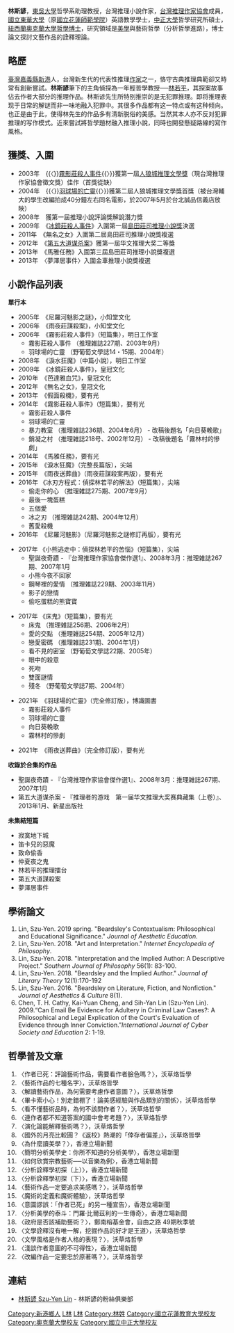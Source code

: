 '''林斯諺'''{{BD|1983年3月16日||}}，[[東吳大學|東吳大學]]哲學系助理教授，台灣推理小說作家，[[台灣推理作家協會|台灣推理作家協會]]成員，[[國立東華大學|國立東華大學]]（原[[國立花蓮師範學院|國立花蓮師範學院]]）英語教學學士，[[國立中正大學|中正大學]]哲學研究所碩士，[[紐西蘭|紐西蘭]][[奧克蘭大學|奧克蘭大學]][[哲學博士|哲學博士]]，研究領域是[[美學|美學]]與藝術哲學（分析哲學進路），博士論文探討文藝作品的詮釋理論。

== 略歷 ==
[[臺灣|臺灣]][[嘉義縣|嘉義縣]][[新港|新港]]人，台灣新生代的代表性推理[[作家|作家]]之一，恪守古典推理典範卻又時常有創新嘗試。'''林斯諺'''筆下的主角偵探為一年輕哲學教授──[[林若平|林若平]]，其探案故事佔去作者大部分的推理作品。林斯谚先生所特别推崇的是无犯罪推理。即将推理表现于日常的解谜而非一味地融入犯罪中。其很多作品都有这一特点或有这种倾向。也正是由于此，使得林先生的作品多有清新脱俗的美感。当然其本人亦不反对犯罪推理的写作模式。近來嘗試將哲學題材融入推理小說，同時也開發懸疑路線的寫作風格。

== 獲獎、入圍 ==

*2003年　{{〈}}[[霧影莊殺人事件|霧影莊殺人事件]]{{〉}}獲第一屆[[人狼城推理文學獎|人狼城推理文學獎]]（現台灣推理作家協會徵文獎）佳作（首獎從缺）
*2004年　{{〈}}[[羽球場的亡靈|羽球場的亡靈]]{{〉}}獲第二屆人狼城推理文學獎首獎（被台灣輔大的學生改編拍成40分鐘左右同名電影，於2007年5月於台北誠品信義店放映）
*2008年　獲第一屆推理小說評論獎解說潛力獎
*2009年　《[[冰鏡莊殺人事件|冰鏡莊殺人事件]]》入圍第一屆[[島田莊司推理小說獎|島田莊司推理小說獎]]決選
*2011年　《無名之女》入圍第二屆島田莊司推理小說獎複選
*2012年　《[[第五大道谋杀案|第五大道谋杀案]]》獲第一屆华文推理大奖二等獎
*2013年　《馬雅任務》入圍第三屆島田莊司推理小說獎複選
*2013年　〈夢澤居事件〉入圍金車推理小說獎複選

==小說作品列表==

'''單行本'''
*2005年　《尼羅河魅影之謎》，小知堂文化
*2006年　《雨夜莊謀殺案》，小知堂文化
*2006年　《霧影莊殺人事件》（短篇集），明日工作室
**霧影莊殺人事件 （推理雑誌227期、2003年9月）
**羽球場的亡靈 （野葡萄文學誌14・15期、2004年）
*2008年　《淚水狂魔》（中篇小說），明日工作室
*2009年　《冰鏡莊殺人事件》，皇冠文化
*2010年　《芭達雅血咒》，皇冠文化
*2012年　《無名之女》，皇冠文化
*2013年　《假面殺機》，要有光
*2014年　《霧影莊殺人事件》（短篇集），要有光
**霧影莊殺人事件
**羽球場的亡靈
**暴力教室 （推理雑誌236期、2004年6月） - 改稿後題名「向日葵輓歌」
**銷凝之村 （推理雑誌218号、2002年12月） - 改稿後題名「霧林村的慘劇」
*2014年　《馬雅任務》，要有光
*2015年　《淚水狂魔》（完整長篇版），尖端
*2015年　《雨夜送葬曲》（雨夜莊謀殺案再版），要有光
*2016年  《冰刃方程式：偵探林若平的解法》（短篇集），尖端
**偷走你的心 （推理雑誌275期、2007年9月）
**最後一塊蛋糕
**五個愛
**冰之刃 （推理雑誌242期、2004年12月）
**舊愛殺機
*2016年　《尼羅河魅影》（尼羅河魅影之謎修訂再版），要有光

*2017年  《小熊逃走中：偵探林若平的苦惱》（短篇集），尖端
**聖誕夜奇蹟 - 『台灣推理作家協會傑作選1』、2008年3月：推理雑誌267期、2007年1月
**小熊今夜不回家
**鋼琴裡的愛情 （推理雑誌229期、2003年11月）
**影子的戀情
**偷吃蛋糕的熊寶寶

*2017年  《床鬼》（短篇集），要有光
**床鬼 （推理雑誌256期、2006年2月）
**愛的交點 （推理雑誌254期、2005年12月）
**戀愛密碼 （推理雑誌231期、2004年1月）
**看不見的密室 （野葡萄文學誌22期、2005年）
**眼中的殺意
**死吻
**雙面謎情
**殘冬 （野葡萄文學誌7期、2004年）

*2021年　《羽球場的亡靈》（完全修訂版），博識圖書
**霧影莊殺人事件
**羽球場的亡靈
**向日葵輓歌
**霧林村的慘劇

*2021年　《雨夜送葬曲》（完全修訂版），要有光

'''收錄於合集的作品'''
*聖誕夜奇蹟 - 『台灣推理作家協會傑作選1』、2008年3月：推理雑誌267期、2007年1月
*第五大道谋杀案 - 『推理者的游戏　第一届华文推理大奖赛典藏集（上卷）』、2013年1月、新星出版社

'''未集結短篇'''
*寂寞地下城
*笛卡兒的惡魔
*致命偷香
*仲夏夜之鬼
*林若平的推理擂台
*第五大道謀殺案
*夢澤居事件

==學術論文<!-- https://www.researchgate.net/profile/Szu_Yen_Lin -->==
# Lin, Szu-Yen.  2019 spring. "Beardsley's Contextualism: Philosophical and Educational Significance." ''Journal of Aesthetic Education''.
# Lin, Szu-Yen. 2018. "Art and Interpretation." ''Internet Encyclopedia of Philosophy''.
# Lin, Szu-Yen. 2018. "Interpretation and the Implied Author: A Descriptive Project." ''Southern Journal of Philosophy'' 56(1): 83-100.
# Lin, Szu-Yen. 2018. "Beardsley and the Implied Author." ''Journal of Literary Theory'' 12(1):170-192
# Lin, Szu-Yen. 2016. "Beardsley on Literature, Fiction, and Nonfiction." ''Journal of Aesthetics & Culture'' 8(1).
# Chen, T. H. Cathy, Kai-Yuan Cheng, and Sih-Yan Lin (Szu-Yen Lin).  2009.“Can Email Be Evidence for Adultery in Criminal Law Cases?: A Philosophical and Legal Explication of the Court's Evaluation of Evidence through Inner Conviction.”''International Journal of Cyber Society and Education'' 2: 1-19.

== 哲學普及文章 ==
# 〈作者已死：評論藝術作品，需要看作者臉色嗎？〉，沃草烙哲學
# 〈藝術作品的七種名字〉，沃草烙哲學
# 〈解讀藝術作品，為何需要考慮作者意圖？〉，沃草烙哲學
# 〈畢卡索小心！別走錯棚了！論美感經驗與作品類別的關係〉，沃草烙哲學
# 〈看不懂藝術品時，為何不該問作者？〉，沃草烙哲學
# 〈連作者都不知道答案的國中會考考題？〉，沃草烙哲學
# 〈演化論能解釋藝術嗎？〉，沃草烙哲學
# 〈國外的月亮比較圓？《返校》熱潮的「倖存者偏差」〉，沃草烙哲學
# 〈為什麼讀美學？〉，香港立場新聞
# 〈簡明分析美學史：你所不知道的分析美學〉，香港立場新聞
# 〈如何欣賞宗教藝術──以音樂為例〉，香港立場新聞
# 〈分析詮釋學初探（上）〉，香港立場新聞
# 〈分析詮釋學初探（下）〉，香港立場新聞
# 〈藝術作品一定要追求美感嗎？〉，沃草烙哲學
# 〈魔術的定義和魔術體驗〉，沃草烙哲學
# 〈意圖謬誤：「作者已死」的另一種宣告〉，香港立場新聞
# 〈分析美學的泰斗：門羅‧比爾茲利的一生傳奇〉，香港立場新聞
# 〈政府是否該補助藝術？〉，鄭南榕基金會，自由之路 49期秋季號
# 〈文學詮釋沒有唯一解，挖掘作品的好才是王道〉，沃草烙哲學
# 〈文學風格是作者人格的表現？〉，沃草烙哲學
# 〈淺談作者意圖的不可得性〉，香港立場新聞
# 〈改編作品一定要忠於原著嗎？〉，沃草烙哲學

==連結==
*[http://www.facebook.com/pages/lin-si-yan-Lin-Sihyan/147719061920901?ref=mf林斯諺 林斯諺 Szu-Yen Lin] - 林斯諺的粉絲俱樂部
{{DEFAULTSORT:Lam}}
[[Category:新港鄉人|Category:新港鄉人]]
[[Category:臺灣男性小說家|L林]]
[[Category:台灣推理作家|L林]]
[[Category:林姓|Category:林姓]]
[[Category:國立花蓮教育大學校友|Category:國立花蓮教育大學校友]]
[[Category:奧克蘭大學校友|Category:奧克蘭大學校友]]
[[Category:國立中正大學校友|Category:國立中正大學校友]]